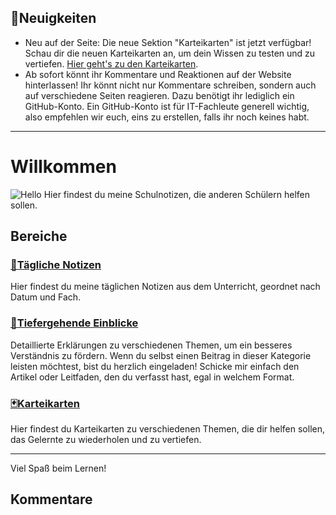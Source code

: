 
## 📰Neuigkeiten

- Neu auf der Seite: Die neue Sektion "Karteikarten" ist jetzt verfügbar! Schau dir die neuen Karteikarten an, um dein Wissen zu testen und zu vertiefen. [Hier geht's zu den Karteikarten](/karteikarten).
- Ab sofort könnt ihr Kommentare und Reaktionen auf der Website hinterlassen! Ihr könnt nicht nur Kommentare schreiben, sondern auch auf verschiedene Seiten reagieren. Dazu benötigt ihr lediglich ein GitHub-Konto. Ein GitHub-Konto ist für IT-Fachleute generell wichtig, also empfehlen wir euch, eins zu erstellen, falls ihr noch keines habt.

---

# Willkommen

<Image src="/office.jpg" alt="Hello" width={700} height={500} />
Hier findest du meine Schulnotizen, die anderen Schülern helfen sollen.

## Bereiche

### [📅Tägliche Notizen](/daily/LF00)

Hier findest du meine täglichen Notizen aus dem Unterricht, geordnet nach Datum und Fach.

### [📝Tiefergehende Einblicke](/einblicke/vpn)

Detaillierte Erklärungen zu verschiedenen Themen, um ein besseres Verständnis zu fördern. Wenn du selbst einen Beitrag in dieser Kategorie leisten möchtest, bist du herzlich eingeladen! Schicke mir einfach den Artikel oder Leitfaden, den du verfasst hast, egal in welchem Format.

### [🃏Karteikarten](/karteikarten)

Hier findest du Karteikarten zu verschiedenen Themen, die dir helfen sollen, das Gelernte zu wiederholen und zu vertiefen.

---

Viel Spaß beim Lernen!

## Kommentare

<br />
<br />

<Comments />

